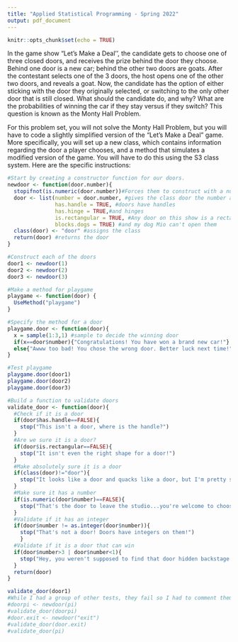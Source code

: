 ```yaml
---
title: "Applied Statistical Programming - Spring 2022"
output: pdf_document
---
```


```r
knitr::opts_chunk$set(echo = TRUE)
```

\begin{center}
{\Large{\textbf{Problem Set 3}}} \\
\vspace{4 bp}
Due Wednesday, March 2, 10:00 AM (Before Class) \\
\end{center}

\section*{Instructions}
\begin{enumerate}
  \item The following questions should each be answered within an R script. Be sure to provide many comments in the script to facilitate grading. Undocumented code will not be graded.
  \item Work on git. Fork the repository found at \url{https://github.com/johnsontr/AppliedStatisticalProgramming2022} and add your code for Problem Set 3, committing and pushing frequently. Use meaningful commit messages because these will affect your grade.
  \item You may work in teams, but each student should develop their own Rmarkdown file. To be clear, there should be no copy and paste. Each keystroke in the assignment should be your own.
  \item For students new to programming, this may take a while. Get started.
\end{enumerate}

\section*{Let's Make a Deal\footnote{\url{https://en.wikipedia.org/wiki/Let's_Make_a_Deal}}}
In the game show "Let's Make a Deal'', the candidate gets to choose one of three closed doors, and receives the prize behind the door they choose. Behind one door is a new car; behind the other two doors are goats. After the contestant selects one of the 3 doors, the host opens one of the other two doors, and reveals a goat. Now, the candidate has the option of either sticking with the door they originally selected, or switching to the only other door that is still closed. What should the candidate do, and why? What are the probabilities of winning the car if they stay versus if they switch? This question is known as the Monty Hall Problem.


\subsection*{Your tasks}
For this problem set, you will not solve the Monty Hall Problem, but you will have to code a slightly simplified version of the "Let's Make a Deal" game. More specifically, you will set up a new class, which contains information regarding the door a player chooses, and a method that simulates a modified version of the game. You will have to do this using the S3 class system. Here are the specific instructions:

\begin{enumerate}
  \item Define a new class: \texttt{door}. Objects of this class simply take on one numeric value: 1, 2, or 3 -- indicating which door a candidate chooses.
  \item Create a method for \texttt{door} objects that is called \texttt{PlayGame}. This method is supposed to do the following:
\begin{itemize}
  \item take the numeric value that is stored in the \texttt{door} object,
  \item draw a random number between 1 and 3 that presents the door behind which the car is hidden,
  \item compare the two numbers, and print a message congratulating a winning candidate that chose the correct door, or expressing sympathies for a losing candidate that chose the wrong door.
\end{itemize}
  \item Write: 
  \begin{itemize}
    \item a construction function that allows the user to create a \texttt{door} object,
    \item and a validation function that checks whether the value stored in \texttt{door} is actually an integer
  \end{itemize}
\end{enumerate}

```r
#Start by creating a constructor function for our doors.
newdoor <- function(door.number){
  stopifnot(is.numeric(door.number))#Forces them to construct with a number
  door <- list(number = door.number, #gives the class door the number attribute
               has.handle = TRUE, #doors have handles
               has.hinge = TRUE,#and hinges
               is.rectangular = TRUE, #Any door on this show is a rectangle
               blocks.dogs = TRUE) #and my dog Mio can't open them
  class(door) <- "door" #assigns the class
  return(door) #returns the door
}

#Construct each of the doors
door1 <- newdoor(1)
door2 <- newdoor(2)
door3 <- newdoor(3)

#Make a method for playgame
playgame <- function(door) {
  UseMethod("playgame")
}

#Specify the method for a door
playgame.door <- function(door){
  x = sample(1:3,1) #sample to decide the winning door
  if(x==door$number){"Congratulations! You have won a brand new car!"} #Winner message
  else{"Awww too bad! You chose the wrong door. Better luck next time!"} #Loser message
}

#Test playgame
playgame.door(door1)
playgame.door(door2)
playgame.door(door3)

#Build a function to validate doors
validate_door <- function(door){
  #Check if it is a door
  if(door$has.handle==FALSE){
    stop("This isn't a door, where is the handle?")
  }
  #Are we sure it is a door?
  if(door$is.rectangular==FALSE){
    stop("It isn't even the right shape for a door!")
  }
  #Make absolutely sure it is a door
  if(class(door)!="door"){
    stop("It looks like a door and quacks like a door, but I'm pretty sure it isn't a door...")
  }
  #Make sure it has a number
  if(is.numeric(door$number)==FALSE){
    stop("That's the door to leave the studio...you're welcome to choose it, but I'd recommend something different")
  }
  #Validate if it has an integer
  if(door$number != as.integer(door$number)){
    stop("That's not a door! Doors have integers on them!")
    }
  #Validate if it is a door that can win
  if(door$number>3 | door$number<1){
    stop("Hey, you weren't supposed to find that door hidden backstage!")
  }
  return(door)
}

validate_door(door1)
#While I had a group of other tests, they fail so I had to comment them out
#doorpi <- newdoor(pi) 
#validate_door(doorpi)
#door.exit <- newdoor("exit")
#validate_door(door.exit)
#validate_door(pi)
```
